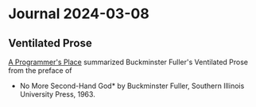 = Journal 2024-03-08 =

== Ventilated Prose ==

[[https://vanemden.wordpress.com/2009/01/01/ventilated-prose/|A Programmer's Place]] summarized Buckminster Fuller's Ventilated Prose from the preface of
*No More Second-Hand God* by Buckminster Fuller, Southern Illinois University Press, 1963.
